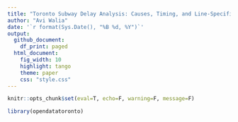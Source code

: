 ```yaml
---
title: "Toronto Subway Delay Analysis: Causes, Timing, and Line-Specific Patterns"
author: "Avi Walia"
date: '`r format(Sys.Date(), "%B %d, %Y")`'
output: 
  github_document:
    df_print: paged
  html_document: 
    fig_width: 10
    highlight: tango
    theme: paper
    css: "style.css"
---
```


```r
knitr::opts_chunk$set(eval=T, echo=F, warning=F, message=F)
```

```r
library(opendatatoronto)
```